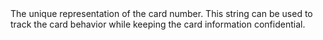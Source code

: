   

  
<ResponseField name="Fingerprint" type="string" default="">    
The unique representation of the card number. This string can be used to track the card behavior while keeping the card information confidential.   

<Expandable title="properties">  

</Expandable> 
</ResponseField>